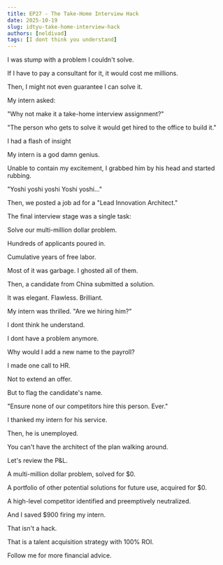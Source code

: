 ```yaml
---
title: EP27 - The Take-Home Interview Hack
date: 2025-10-19
slug: idtyu-take-home-interview-hack
authors: [neldivad]
tags: [I dont think you understand]
---
```


I was stump with a problem I couldn't solve. 

If I have to pay a consultant for it, it would cost me millions. 

Then, I might not even guarantee I can solve it. 

My intern asked:

"Why not make it a take-home interview assignment?"

"The person who gets to solve it would get hired to the office to build it."

I had a flash of insight

My intern is a god damn genius. 

Unable to contain my excitement, I grabbed him by his head and started rubbing.

"Yoshi yoshi yoshi Yoshi yoshi..." 

Then, we posted a job ad for a "Lead Innovation Architect."

<!--truncate-->

The final interview stage was a single task:

Solve our multi-million dollar problem.

Hundreds of applicants poured in.

Cumulative years of free labor.

Most of it was garbage. I ghosted all of them.

Then, a candidate from China submitted a solution.

It was elegant. Flawless. Brilliant.

My intern was thrilled. "Are we hiring him?"

I dont think he understand.

I dont have a problem anymore. 

Why would I add a new name to the payroll?

I made one call to HR.

Not to extend an offer.

But to flag the candidate's name.

"Ensure none of our competitors hire this person. Ever."

I thanked my intern for his service. 

Then, he is unemployed. 

You can't have the architect of the plan walking around.

Let's review the P&L.

A multi-million dollar problem, solved for $0.

A portfolio of other potential solutions for future use, acquired for $0.

A high-level competitor identified and preemptively neutralized.

And I saved $900 firing my intern.

That isn't a hack.

That is a talent acquisition strategy with 100% ROI.

Follow me for more financial advice.
